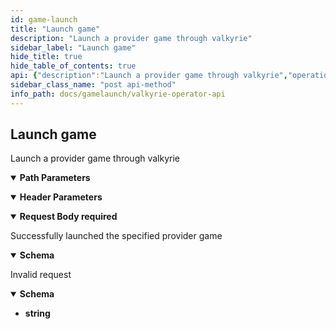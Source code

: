 ```yaml
---
id: game-launch
title: "Launch game"
description: "Launch a provider game through valkyrie"
sidebar_label: "Launch game"
hide_title: true
hide_table_of_contents: true
api: {"description":"Launch a provider game through valkyrie","operationId":"GameLaunch","parameters":[{"in":"path","name":"provider","required":true,"description":"Provider identification string","example":"redtiger","schema":{"type":"string"}},{"name":"X-Player-Token","description":"Player game session identifier","in":"header","required":true,"schema":{"description":"Player game session identifier","type":"string","example":"7ca10daf12f2cac9fecf559b11f0f0c8bd21ae43","minLength":1,"maxLength":40}}],"requestBody":{"required":true,"content":{"application/json":{"schema":{"type":"object","required":["currency","providerGameId","playerId"],"properties":{"casino":{"type":"string","example":"YourCasino"},"country":{"type":"string","example":"SE"},"currency":{"type":"string","example":"SEK"},"providerGameId":{"type":"string","example":"BadLuck"},"language":{"type":"string","example":"sv"},"launchConfig":{"type":"object","example":"{\"providerSpecificConfiguration\": \"Value\", \"brandId\": 1}"},"playerId":{"type":"string","example":"Tyrone"},"sessionIp":{"type":"string","example":"0.0.0.0"}}}}}},"responses":{"200":{"description":"Successfully launched the specified provider game","content":{"application/json":{"schema":{"type":"object","properties":{"gameUrl":{"type":"string"}}}}}},"400":{"description":"Invalid request","content":{"application/json":{"schema":{"type":"string"},"example":"Bad game launch call"}}}},"method":"post","path":"/operator/{provider}/gamelaunch","servers":[{"url":"http://localhost:8084","description":"operator server"}],"jsonRequestBodyExample":{"casino":"YourCasino","country":"SE","currency":"SEK","providerGameId":"BadLuck","language":"sv","launchConfig":"{\"providerSpecificConfiguration\": \"Value\", \"brandId\": 1}","playerId":"Tyrone","sessionIp":"0.0.0.0"},"info":{"title":"Valkyrie Operator API","description":"Valkyrie endpoint for launching a game at a provider. Relevant for providers and operators using server to server game launch.","version":"0.1.0","license":{"name":"MIT","url":"https://github.com/valkyrie-fnd/valkyrie/blob/main/LICENSE.md"}},"postman":{"name":"Launch game","description":{"content":"Launch a provider game through valkyrie","type":"text/plain"},"url":{"path":["operator",":provider","gamelaunch"],"host":["{{baseUrl}}"],"query":[],"variable":[{"disabled":false,"description":{"content":"(Required) Provider identification string","type":"text/plain"},"type":"any","value":"","key":"provider"}]},"header":[{"disabled":false,"description":{"content":"(Required) Player game session identifier","type":"text/plain"},"key":"X-Player-Token","value":""},{"key":"Content-Type","value":"application/json"},{"key":"Accept","value":"application/json"}],"method":"POST","body":{"mode":"raw","raw":"\"\"","options":{"raw":{"language":"json"}}}}}
sidebar_class_name: "post api-method"
info_path: docs/gamelaunch/valkyrie-operator-api
---
```



## Launch game



Launch a provider game through valkyrie

<details style={{"marginBottom":"1rem"}} data-collapsed={false} open={true}><summary style={{}}><strong>Path Parameters</strong></summary><div><ul><ParamsItem className={"paramsItem"} param={{"in":"path","name":"provider","required":true,"description":"Provider identification string","example":"redtiger","schema":{"type":"string"}}}></ParamsItem></ul></div></details><details style={{"marginBottom":"1rem"}} data-collapsed={false} open={true}><summary style={{}}><strong>Header Parameters</strong></summary><div><ul><ParamsItem className={"paramsItem"} param={{"name":"X-Player-Token","description":"Player game session identifier","in":"header","required":true,"schema":{"description":"Player game session identifier","type":"string","example":"7ca10daf12f2cac9fecf559b11f0f0c8bd21ae43","minLength":1,"maxLength":40}}}></ParamsItem></ul></div></details><MimeTabs><TabItem label={"application/json"} value={"application/json-schema"}><details style={{}} data-collapsed={false} open={true}><summary style={{"textAlign":"left"}}><strong>Request Body</strong><strong style={{"fontSize":"var(--ifm-code-font-size)","color":"var(--openapi-required)"}}> required</strong></summary><div style={{"textAlign":"left","marginLeft":"1rem"}}></div><ul style={{"marginLeft":"1rem"}}><SchemaItem collapsible={false} name={"casino"} required={false} schemaDescription={undefined} schemaName={"string"} qualifierMessage={undefined} defaultValue={undefined}></SchemaItem><SchemaItem collapsible={false} name={"country"} required={false} schemaDescription={undefined} schemaName={"string"} qualifierMessage={undefined} defaultValue={undefined}></SchemaItem><SchemaItem collapsible={false} name={"currency"} required={true} schemaDescription={undefined} schemaName={"string"} qualifierMessage={undefined} defaultValue={undefined}></SchemaItem><SchemaItem collapsible={false} name={"providerGameId"} required={true} schemaDescription={undefined} schemaName={"string"} qualifierMessage={undefined} defaultValue={undefined}></SchemaItem><SchemaItem collapsible={false} name={"language"} required={false} schemaDescription={undefined} schemaName={"string"} qualifierMessage={undefined} defaultValue={undefined}></SchemaItem><SchemaItem collapsible={false} name={"launchConfig"} required={false} schemaDescription={undefined} schemaName={"object"} qualifierMessage={undefined} defaultValue={undefined}></SchemaItem><SchemaItem collapsible={false} name={"playerId"} required={true} schemaDescription={undefined} schemaName={"string"} qualifierMessage={undefined} defaultValue={undefined}></SchemaItem><SchemaItem collapsible={false} name={"sessionIp"} required={false} schemaDescription={undefined} schemaName={"string"} qualifierMessage={undefined} defaultValue={undefined}></SchemaItem></ul></details></TabItem></MimeTabs><div><ApiTabs><TabItem label={"200"} value={"200"}><div>

Successfully launched the specified provider game

</div><div><MimeTabs schemaType={"response"}><TabItem label={"application/json"} value={"application/json"}><SchemaTabs><TabItem label={"Schema"} value={"Schema"}><details style={{}} data-collapsed={false} open={true}><summary style={{"textAlign":"left"}}><strong>Schema</strong></summary><div style={{"textAlign":"left","marginLeft":"1rem"}}></div><ul style={{"marginLeft":"1rem"}}><SchemaItem collapsible={false} name={"gameUrl"} required={false} schemaDescription={undefined} schemaName={"string"} qualifierMessage={undefined} defaultValue={undefined}></SchemaItem></ul></details></TabItem><TabItem label={"Example (from schema)"} value={"Example (from schema)"}><ResponseSamples responseExample={"{\n  \"gameUrl\": \"string\"\n}"} language={"json"}></ResponseSamples></TabItem></SchemaTabs></TabItem></MimeTabs></div></TabItem><TabItem label={"400"} value={"400"}><div>

Invalid request

</div><div><MimeTabs schemaType={"response"}><TabItem label={"application/json"} value={"application/json"}><SchemaTabs><TabItem label={"Schema"} value={"Schema"}><details style={{}} data-collapsed={false} open={true}><summary style={{"textAlign":"left"}}><strong>Schema</strong></summary><div style={{"textAlign":"left","marginLeft":"1rem"}}></div><ul style={{"marginLeft":"1rem"}}><li><div><strong>string</strong></div></li></ul></details></TabItem><TabItem label={"Example"} value={"Example"}><ResponseSamples responseExample={"Bad game launch call"} language={"json"}></ResponseSamples></TabItem></SchemaTabs></TabItem></MimeTabs></div></TabItem></ApiTabs></div>
      